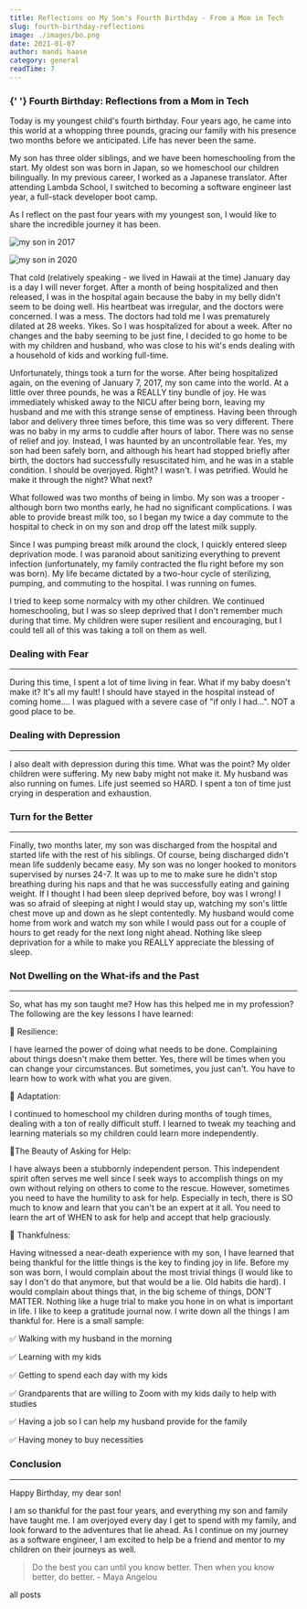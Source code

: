 ```yaml
---
title: Reflections on My Son's Fourth Birthday - From a Mom in Tech
slug: fourth-birthday-reflections
image: ./images/bo.png
date: 2021-01-07
author: mandi haase
category: general
readTime: 7
---
```




<h3 className="mdx-subtitle">
  {' '}
  Fourth Birthday: Reflections from a Mom in Tech
</h3>

<section className ="mdx-page" >

Today is my youngest child's fourth birthday. Four years ago, he came into this world at a whopping three pounds, gracing our family with his presence two months before we anticipated. Life has never been the same.

My son has three older siblings, and we have been homeschooling from the start. My oldest son was born in Japan, so we homeschool our children bilingually. In my previous career, I worked as a Japanese translator. After attending Lambda School, I switched to becoming a software engineer last year, a full-stack developer boot camp.

As I reflect on the past four years with my youngest son, I would like to share the incredible journey it has been.

<p></p>
<Image src="./images/timothy2017.png" alt="my son in 2017" />

<p></p>

<Image src="./images/timothy2020.png" alt="my son in 2020" />

That cold (relatively speaking - we lived in Hawaii at the time) January day is a day I will never forget. After a month of being hospitalized and then released, I was in the hospital again because the baby in my belly didn't seem to be doing well. His heartbeat was irregular, and the doctors were concerned. I was a mess. The doctors had told me I was prematurely dilated at 28 weeks. Yikes. So I was hospitalized for about a week. After no changes and the baby seeming to be just fine, I decided to go home to be with my children and husband, who was close to his wit's ends dealing with a household of kids and working full-time.

Unfortunately, things took a turn for the worse. After being hospitalized again, on the evening of January 7, 2017, my son came into the world. At a little over three pounds, he was a REALLY tiny bundle of joy. He was immediately whisked away to the NICU after being born, leaving my husband and me with this strange sense of emptiness. Having been through labor and delivery three times before, this time was so very different. There was no baby in my arms to cuddle after hours of labor. There was no sense of relief and joy. Instead, I was haunted by an uncontrollable fear. Yes, my son had been safely born, and although his heart had stopped briefly after birth, the doctors had successfully resuscitated him, and he was in a stable condition. I should be overjoyed. Right? I wasn't. I was petrified. Would he make it through the night? What next?

What followed was two months of being in limbo. My son was a trooper - although born two months early, he had no significant complications. I was able to provide breast milk too, so I began my twice a day commute to the hospital to check in on my son and drop off the latest milk supply.

Since I was pumping breast milk around the clock, I quickly entered sleep deprivation mode. I was paranoid about sanitizing everything to prevent infection (unfortunately, my family contracted the flu right before my son was born). My life became dictated by a two-hour cycle of sterilizing, pumping, and commuting to the hospital. I was running on fumes.

I tried to keep some normalcy with my other children. We continued homeschooling, but I was so sleep deprived that I don't remember much during that time. My children were super resilient and encouraging, but I could tell all of this was taking a toll on them as well.

<h3 className="mdx-subtitle">Dealing with Fear</h3>

---

During this time, I spent a lot of time living in fear. What if my baby doesn't make it? It's all my fault! I should have stayed in the hospital instead of coming home…. I was plagued with a severe case of "if only I had…". NOT a good place to be.

<h3 className="mdx-subtitle">Dealing with Depression</h3>

---

I also dealt with depression during this time. What was the point? My older children were suffering. My new baby might not make it. My husband was also running on fumes. Life just seemed so HARD. I spent a ton of time just crying in desperation and exhaustion.

<h3 className="mdx-subtitle">Turn for the Better</h3>

---

Finally, two months later, my son was discharged from the hospital and started life with the rest of his siblings. Of course, being discharged didn't mean life suddenly became easy. My son was no longer hooked to monitors supervised by nurses 24-7. It was up to me to make sure he didn't stop breathing during his naps and that he was successfully eating and gaining weight. If I thought I had been sleep deprived before, boy was I wrong! I was so afraid of sleeping at night I would stay up, watching my son's little chest move up and down as he slept contentedly. My husband would come home from work and watch my son while I would pass out for a couple of hours to get ready for the next long night ahead. Nothing like sleep deprivation for a while to make you REALLY appreciate the blessing of sleep.

<h3 className="mdx-subtitle">Not Dwelling on the What-ifs and the Past</h3>

---

So, what has my son taught me? How has this helped me in my profession? The following are the key lessons I have learned:

🌱 Resilience:

I have learned the power of doing what needs to be done. Complaining about things doesn't make them better. Yes, there will be times when you can change your circumstances. But sometimes, you just can't. You have to learn how to work with what you are given.

🌱 Adaptation:

I continued to homeschool my children during months of tough times, dealing with a ton of really difficult stuff. I learned to tweak my teaching and learning materials so my children could learn more independently.

🌱The Beauty of Asking for Help:

I have always been a stubbornly independent person. This independent spirit often serves me well since I seek ways to accomplish things on my own without relying on others to come to the rescue. However,
sometimes you need to have the humility to ask for help. Especially in tech, there is SO much to know and learn that you can't be an expert at it all. You need to learn the art of WHEN to ask for help and accept that help graciously.

🌱 Thankfulness:

Having witnessed a near-death experience with my son, I have learned that being thankful for the little things is the key to finding joy in life. Before my son was born, I would complain about the most trivial things (I would like to say I don't do that anymore, but that would be a lie. Old habits die hard). I would complain about things that, in the big scheme of things, DON'T MATTER. Nothing like a huge trial to make you hone in on what is important in life. I like to keep a gratitude journal now. I write down all the things I am thankful for. Here is a small sample:

✅ Walking with my husband in the morning

✅ Learning with my kids

✅ Getting to spend each day with my kids

✅ Grandparents that are willing to Zoom with my kids daily to help with studies

✅ Having a job so I can help my husband provide for the family

✅ Having money to buy necessities

<h3 className="mdx-subtitle">Conclusion</h3>

---

Happy Birthday, my dear son!

I am so thankful for the past four years, and everything my son and family have taught me. I am overjoyed every day I get to spend with my family, and look forward to the adventures that lie ahead. As I continue on my journey as a software engineer, I am excited to help be a friend and mentor to my children on their journeys as well.

<p></p>

<blockquote>
  
Do the best you can until you know better. Then when you know better, do better. - Maya Angelou

</blockquote>

<Link to="/" className="btn center-btn">
  all posts
</Link>

</section>
